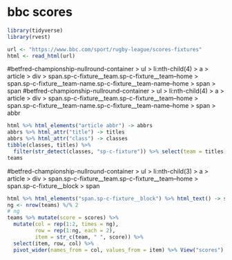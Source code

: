 
# bbc scores

```r
library(tidyverse)
library(rvest)
```

```r
url <- "https://www.bbc.com/sport/rugby-league/scores-fixtures"
html <- read_html(url)
```

#betfred-championship-nullround-container > ul > li:nth-child(4) > a > article > div > span.sp-c-fixture__team.sp-c-fixture__team--home > span.sp-c-fixture__team-name.sp-c-fixture__team-name--home > span > span
#betfred-championship-nullround-container > ul > li:nth-child(4) > a > article > div > span.sp-c-fixture__team.sp-c-fixture__team--home > span.sp-c-fixture__team-name.sp-c-fixture__team-name--home > span > abbr





```r
html %>% html_elements("article abbr") -> abbrs
abbrs %>% html_attr("title") -> titles
abbrs %>% html_attr("class") -> classes
tibble(classes, titles) %>% 
  filter(str_detect(classes, "sp-c-fixture")) %>% select(team = titles) -> teams
teams
```

#betfred-championship-nullround-container > ul > li:nth-child(3) > a > article > div > span.sp-c-fixture__team.sp-c-fixture__team--home > span.sp-c-fixture__block > span

```r
html %>% html_elements("span.sp-c-fixture__block") %>% html_text() -> scores
ng <- nrow(teams) %/% 2
# ng
teams %>% mutate(score = scores) %>% 
  mutate(col = rep(1:2, times = ng),
         row = rep(1:ng, each = 2),
         item = str_c(team, " ", score)) %>% 
  select(item, row, col) %>% 
  pivot_wider(names_from = col, values_from = item) %>% View("scores")
```


